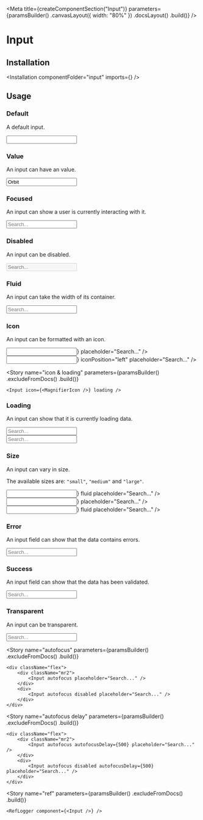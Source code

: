 
<Meta
    title={createComponentSection("Input")}
    parameters={paramsBuilder()
        .canvasLayout({ width: "80%" })
        .docsLayout(<ReactComponentsLayout semanticPath="/elements/input" />)
        .build()}
/>

# Input

## Installation

<Installation componentFolder="input" imports={<Imports />} />

## Usage

### Default

A default input.

<Preview>
    <Story name="default">
        <Input />
    </Story>
</Preview>

### Value

An input can have an value.

<Preview>
    <Story name="value">
        <Input value="Orbit" />
    </Story>
</Preview>

### Focused

An input can show a user is currently interacting with it.

<Preview>
    <Story name="focused">
        <Input focus placeholder="Search..." />
    </Story>
</Preview>

### Disabled

An input can be disabled.

<Preview>
    <Story name="disabled">
        <Input disabled placeholder="Search..." />
    </Story>
</Preview>

### Fluid

An input can take the width of its container.

<Preview>
    <Story name="fluid">
        <Input fluid placeholder="Search..." />
    </Story>
</Preview>

### Icon

An input can be formatted with an icon.

<Preview>
    <Story name="icon">
        <div className="flex flex-row">
            <div className="mr2">
                <Input icon={<MagnifierIcon />} placeholder="Search..." />
            </div>
            <div>
                <Input icon={<MagnifierIcon />} iconPosition="left" placeholder="Search..." />
            </div>
        </div>
    </Story>
</Preview>

<Story
    name="icon & loading"
    parameters={paramsBuilder()
        .excludeFromDocs()
        .build()}
>
    <Input icon={<MagnifierIcon />} loading />
</Story>

### Loading

An input can show that it is currently loading data.

<Preview>
    <Story name="loading">
        <div className="flex flex-row">
            <div className="mr2">
                <Input loading placeholder="Search..." />
            </div>
            <div>
                <Input loading iconPosition="left" placeholder="Search..." />
            </div>
        </div>
    </Story>
</Preview>

### Size

An input can vary in size.

The available sizes are: `"small"`, `"medium"` and `"large"`.

<Preview>
    <Story name="size">
        <div className="flex flex-row items-end">
            <div className="flex-auto mr2">
                <Input size="small" icon={<MagnifierIcon />} fluid placeholder="Search..." />
            </div>
            <div className="flex-auto mr2">
                <Input fluid icon={<MagnifierIcon />} placeholder="Search..." />
            </div>
            <div className="flex-auto mr2">
                <Input size="large" icon={<MagnifierIcon />} fluid placeholder="Search..." />
            </div>
        </div>
    </Story>
</Preview>

### Error

An input field can show that the data contains errors.

<Preview>
    <Story name="error">
        <Input error placeholder="Search..." />
    </Story>
</Preview>

### Success

An input field can show that the data has been validated.

<Preview>
    <Story name="success">
        <Input className="success" placeholder="Search..." />
    </Story>
</Preview>

### Transparent

An input can be transparent.

<Preview>
    <Story name="transparent">
        <Input transparent placeholder="Search..." />
    </Story>
</Preview>

<Story
    name="autofocus"
    parameters={paramsBuilder()
        .excludeFromDocs()
        .build()}
>
    <div className="flex">
        <div className="mr2">
            <Input autofocus placeholder="Search..." />
        </div>
        <div>
            <Input autofocus disabled placeholder="Search..." />
        </div>
    </div>
</Story>

<Story
    name="autofocus delay"
    parameters={paramsBuilder()
        .excludeFromDocs()
        .build()}
>
    <div className="flex">
        <div className="mr2">
            <Input autofocus autofocusDelay={500} placeholder="Search..." />
        </div>
        <div>
            <Input autofocus disabled autofocusDelay={500} placeholder="Search..." />
        </div>
    </div>
</Story>

<Story
    name="ref"
    parameters={paramsBuilder()
        .excludeFromDocs()
        .build()}
>
    <RefLogger component={<Input />} />
</Story>

